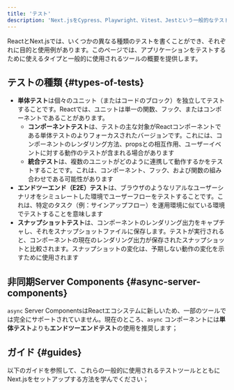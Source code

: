 ```yaml
---
title: 'テスト'
description: 'Next.jsをCypress、Playwright、Vitest、Jestという一般的なテストツール4つでセットアップする方法を学びます。'
---
```


ReactとNext.jsでは、いくつかの異なる種類のテストを書くことができ、それぞれに目的と使用例があります。このページでは、アプリケーションをテストするために使えるタイプと一般的に使用されるツールの概要を提供します。

## テストの種類 {#types-of-tests}

- **単体テスト**は個々のユニット（またはコードのブロック）を独立してテストすることです。Reactでは、ユニットは単一の関数、フック、またはコンポーネントであることがあります。
  - **コンポーネントテスト**は、テストの主な対象がReactコンポーネントである単体テストのよりフォーカスされたバージョンです。これには、コンポーネントのレンダリング方法、propsとの相互作用、ユーザーイベントに対する動作のテストが含まれる場合があります
  - **統合テスト**は、複数のユニットがどのように連携して動作するかをテストすることです。これは、コンポーネント、フック、および関数の組み合わせである可能性があります
- **エンドツーエンド（E2E）テスト**は、ブラウザのようなリアルなユーザーシナリオをシミュレートした環境でユーザーフローをテストすることです。これは、特定のタスク（例：サインアップフロー）を運用環境に似ている環境でテストすることを意味します
- **スナップショットテスト**は、コンポーネントのレンダリング出力をキャプチャし、それをスナップショットファイルに保存します。テストが実行されると、コンポーネントの現在のレンダリング出力が保存されたスナップショットと比較されます。スナップショットの変化は、予期しない動作の変化を示すために使用されます

<AppOnly>

## 非同期Server Components {#async-server-components}

`async` Server ComponentsはReactエコシステムに新しいため、一部のツールでは完全にサポートされていません。現在のところ、`async` コンポーネントには**単体テスト**よりも**エンドツーエンドテスト**の使用を推奨します；

</AppOnly>

## ガイド {#guides}

以下のガイドを参照して、これらの一般的に使用されるテストツールとともにNext.jsをセットアップする方法を学んでください；